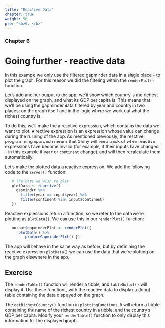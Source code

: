 ```yaml
---
title: "Reactive Data"
chapter: true
weight: 50
pre: "<b>6. </b>"
---
```

### Chapter 6

# Going further - reactive data

In this example we only use the filtered gapminder data in a single place - to plot the graph.   For this reason we did the filtering within the `renderPlot()` function.   

Let's add another output to the app; we'll show which country is the richest displayed on the graph, and what its GDP per capita is. This means that we'll be using the gapminder data filtered by year and country in two places; on the graph itself and in the logic where we work out what the richest country is.   

To do this, we'll make the a reactive expression, which contains the data we want to plot.  A rective expression is an expression whose value can change during the running of the app.   As mentioned previously, the reactive programming approach means that Shiny will keep track of when reactive expressions have become invalid (for example, if their inputs have changed - in this example if `year` or `continent` change), and will then recalculate them automatically.  

Let's make the plotted data a reactive expression. We add the following code to the `server()` function:

```r
 
   # The data we wish to plot
   plotData <- reactive({
     gapminder %>% 
       filter(year == input$year) %>% 
       filter(continent %in% input$continent)
   })


```

Reactive expressions return a function, so we refer to the data we're plotting as `plotData()`.  We can use this in our `renderPlot()` function:

```r

   output$gapminderPlot <- renderPlot({
      plotData() %>% 
         produceGapminderPlot() })

```

The app will behave in the same way as before, but by definining the reactive expression `plotData()` we can use the data that we're plotting on the graph elsewhere in the app.

## Exercise

The `renderTable()` function will render a tibble, and `tableOutput()` will display it.   Use these functions, with the reactive data to display a (long) table containing the data displayed on the graph.
  
The `getRichestCountry()` function in `plottingFunctions.R` will return a tibble containing the name of the richest country in a tibble, and the country's GDP per capita. Modify your `renderTable()` function to only display this information for the displayed graph.













